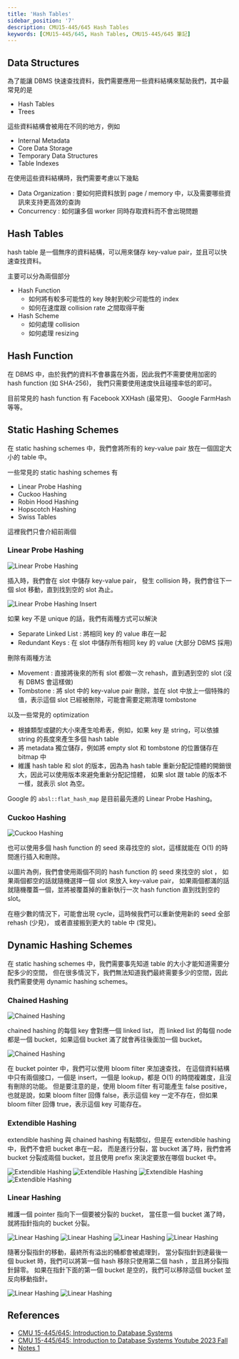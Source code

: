 ```yaml
---
title: 'Hash Tables'
sidebar_position: '7'
description: CMU15-445/645 Hash Tables
keywords: [CMU15-445/645, Hash Tables, CMU15-445/645 筆記]
---
```


## Data Structures

為了能讓 DBMS 快速查找資料，我們需要應用一些資料結構來幫助我們，其中最常見的是

- Hash Tables
- Trees

這些資料結構會被用在不同的地方，例如

- Internal Metadata
- Core Data Storage
- Temporary Data Structures
- Table Indexes

在使用這些資料結構時，我們需要考慮以下幾點

- Data Organization : 要如何把資料放到 page / memory 中，以及需要哪些資訊來支持更高效的查詢
- Concurrency : 如何讓多個 worker 同時存取資料而不會出現問題

## Hash Tables

hash table 是一個無序的資料結構，可以用來儲存 key-value pair，並且可以快速查找資料。

主要可以分為兩個部分

- Hash Function
  - 如何將有較多可能性的 key 映射到較少可能性的 index
  - 如何在速度跟 collision rate 之間取得平衡
- Hash Scheme
  - 如何處理 collision
  - 如何處理 resizing

## Hash Function

在 DBMS 中，由於我們的資料不會暴露在外面，因此我們不需要使用加密的 hash function (如 SHA-256)，
我們只需要使用速度快且碰撞率低的即可。

目前常見的 hash function 有 Facebook XXHash (最常見)、 Google FarmHash 等等。

## Static Hashing Schemes

在 static hashing schemes 中，我們會將所有的 key-value pair 放在一個固定大小的 table 中。

一些常見的 static hashing schemes 有

- Linear Probe Hashing
- Cuckoo Hashing
- Robin Hood Hashing
- Hopscotch Hashing
- Swiss Tables

這裡我們只會介紹前兩個

### Linear Probe Hashing

![Linear Probe Hashing](/img/cmu15-445/c07/image.png)

插入時，我們會在 slot 中儲存 key-value pair，
發生 collision 時，我們會往下一個 slot 移動，直到找到空的 slot 為止。

![Linear Probe Hashing Insert](/img/cmu15-445/c07/image-1.png)

如果 key 不是 unique 的話，我們有兩種方式可以解決

- Separate Linked List : 將相同 key 的 value 串在一起
- Redundant Keys : 在 slot 中儲存所有相同 key 的 value (大部分 DBMS 採用)

刪除有兩種方法

- Movement : 直接將後來的所有 slot 都做一次 rehash，直到遇到空的 slot (沒有 DBMS 會這樣做)
- Tombstone : 將 slot 中的 key-value pair 刪除，並在 slot 中放上一個特殊的值，表示這個 slot 已經被刪除，可能會需要定期清理 tombstone

以及一些常見的 optimization

- 根據類型或鍵的大小來產生哈希表，例如，如果 key 是 string，可以依據 string 的長度來產生多個 hash table
- 將 metadata 獨立儲存，例如將 empty slot 和 tombstone 的位置儲存在 bitmap 中
- 維護 hash table 和 slot 的版本，因為為 hash table 重新分配記憶體的開銷很大，因此可以使用版本來避免重新分配記憶體，
  如果 slot 跟 table 的版本不一樣，就表示 slot 為空。

Google 的 `absl::flat_hash_map` 是目前最先進的 Linear Probe Hashing。

### Cuckoo Hashing

![Cuckoo Hashing](/img/cmu15-445/c07/image-2.png)

也可以使用多個 hash function 的 seed 來尋找空的 slot，這樣就能在 O(1) 的時間進行插入和刪除。

以圖片為例，我們會使用兩個不同的 hash function 的 seed 來找空的 slot ，
如果兩個都空的話就隨機選擇一個 slot 來放入 key-value pair，
如果兩個都滿的話就隨機覆蓋一個，並將被覆蓋掉的重新執行一次 hash function 直到找到空的 slot。

在極少數的情況下，可能會出現 cycle，這時候我們可以重新使用新的 seed 全部 rehash (少見)，
或者直接搬到更大的 table 中 (常見)。

## Dynamic Hashing Schemes

在 static hashing schemes 中，我們需要事先知道 table 的大小才能知道需要分配多少的空間，
但在很多情況下，我們無法知道我們最終需要多少的空間，因此我們需要使用 dynamic hashing schemes。

### Chained Hashing

![Chained Hashing](/img/cmu15-445/c07/image-3.png)

chained hashing 的每個 key 會對應一個 linked list，
而 linked list 的每個 node 都是一個 bucket，如果這個 bucket 滿了就會再往後面加一個 bucket。

![Chained Hashing](/img/cmu15-445/c07/image-4.png)

在 bucket pointer 中，我們可以使用 bloom filter 來加速查找，
在這個資料結構中只有兩個接口，一個是 insert，一個是 lookup，都是 O(1) 的時間複雜度，且沒有刪除的功能。
但是要注意的是，使用 bloom filter 有可能產生 false positive，
也就是說，如果 bloom filter 回傳 false，表示這個 key 一定不存在，但如果 bloom filter 回傳 true，表示這個 key 可能存在。

### Extendible Hashing

extendible hashing 與 chained hashing 有點類似，但是在 extendible hashing 中，我們不會把 bucket 串在一起，
而是進行分裂，當 bucket 滿了時，我們會將 bucket 分裂成兩個 bucket，並且使用 prefix 來決定要放在哪個 bucket 中。

![Extendible Hashing](/img/cmu15-445/c07/image-5.png)
![Extendible Hashing](/img/cmu15-445/c07/image-6.png)
![Extendible Hashing](/img/cmu15-445/c07/image-7.png)
![Extendible Hashing](/img/cmu15-445/c07/image-8.png)

### Linear Hashing

維護一個 pointer 指向下一個要被分裂的 bucket，
當任意一個 bucket 滿了時，就將指針指向的 bucket 分裂。

![Linear Hashing](/img/cmu15-445/c07/image-9.png)
![Linear Hashing](/img/cmu15-445/c07/image-10.png)
![Linear Hashing](/img/cmu15-445/c07/image-11.png)
![Linear Hashing](/img/cmu15-445/c07/image-12.png)

隨著分裂指針的移動，最終所有溢出的桶都會被處理到，
當分裂指針到達最後一個 bucket 時，我們可以將第一個 hash 移除只使用第二個 hash ，並且將分裂指針歸零。
如果在指針下面的第一個 bucket 是空的，我們可以移除這個 bucket 並反向移動指針。

![Linear Hashing](/img/cmu15-445/c07/image-13.png)
![Linear Hashing](/img/cmu15-445/c07/image-14.png)

## References

- [CMU 15-445/645: Introduction to Database Systems](https://15445.courses.cs.cmu.edu/fall2023/)
- [CMU 15-445/645: Introduction to Database Systems Youtube 2023 Fall](https://www.youtube.com/watch?v=eBgKVqFUUlA&list=PLSE8ODhjZXjbj8BMuIrRcacnQh20hmY9g&index=8)
- [Notes 1](https://zhenghe.gitbook.io/open-courses/cmu-15-445-645-database-systems/hash-tables)
